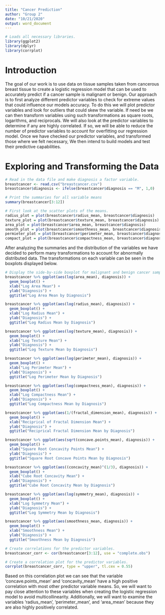 ```yaml
---
title: "Cancer Prediction"
author: "Group 2"
date: "10/21/2020"
output: word_document
---
```

```r
# Loads all necessary libraries.
library(ggplot2)
library(dplyr)
library(corrplot)
```


# Introduction
The goal of our work is to use data on tissue samples taken from cancerous breast tissue to create a logistic regression model that can be used to accurately predict if a cancer sample is malignant or benign.  Our approach is to first analyze different predictor variables to check for extreme values that could influence our models accuracy.  To do this we will plot predictor variables and look for outliers that could skew the variable.  If need be we can then transform variables using such transformations as square roots, logarithms, and reciprocals.  We will also look at the predictor variables to determine if any are highly correlated.  If so, we will be able to reduce the number of predictor variables to account for overfitting our regression model.  Once we have checked our predictor variables, and transformed those where we felt necessary,  We then intend to build models and test their predictive capabilities.

# Exploring and Transforming the Data
```r
# Read in the data file and make diagnosis a factor variable.
breastcancer <- read.csv("breastcancer.csv")
breastcancer$diagnosis <- ifelse(breastcancer$diagnosis == "M", 1,0)

# Print the summaries for all variable means
summary(breastcancer[3:12])
```

```r
# First look at the scatter plots of the means.
radius_plot = plot(breastcancer$radius_mean, breastcancer$diagnosis)
texture_plot = plot(breastcancer$texture_mean, breastcancer$diagnosis)
area_plot = plot(breastcancer$area_mean, breastcancer$diagnosis)
smooth_plot = plot(breastcancer$smoothness_mean, breastcancer$diagnosis)
permieter_plot = plot(breastcancer$perimeter_mean, breastcancer$diagnosis)
compact_plot = plot(breastcancer$compactness_mean, breastcancer$diagnosis)
```

After analyzing the summaries and the distribution of the variables we have decided to perform many transformations to account for abnormally distributed data. The transformations on each variable can be seen in the boxplots displayed below.

```r
# Display the side-by-side boxplot for malignant and benign cancer samples.
breastcancer %>% ggplot(aes(log(area_mean), diagnosis)) + 
  geom_boxplot() + 
  xlab("Log Area Mean") +
  ylab("Diagnosis") +
  ggtitle("Log Area Mean by Diagnosis")

breastcancer %>% ggplot(aes(log(radius_mean), diagnosis)) + 
  geom_boxplot() + 
  xlab("Log Radius Mean") +
  ylab("Diagnosis") +
  ggtitle("Log Radius Mean by Diagnosis")

breastcancer %>% ggplot(aes(log(texture_mean), diagnosis)) +
  geom_boxplot() + 
  xlab("Log Texture Mean") +
  ylab("Diagnosis") +
  ggtitle("Log Texture Mean by Diagnosis")

breastcancer %>% ggplot(aes(log(perimeter_mean), diagnosis)) + 
  geom_boxplot() + 
  xlab("Log Perimeter Mean") +
  ylab("Diagnosis") +
  ggtitle("Log Perimeter Mean by Diagnosis")

breastcancer %>% ggplot(aes(log(compactness_mean), diagnosis)) + 
  geom_boxplot() + 
  xlab("Log Compactness Mean") +
  ylab("Diagnosis") +
  ggtitle("Log Compactness Mean by Diagnosis")

breastcancer %>% ggplot(aes(1/(fractal_dimension_mean), diagnosis)) + 
  geom_boxplot() + 
  xlab("Reciprical of Fractal Dimension Mean") +
  ylab("Diagnosis") +
  ggtitle("Reciprical Fractal Dimension Mean by Diagnosis")

breastcancer %>% ggplot(aes(sqrt(concave.points_mean), diagnosis)) + 
  geom_boxplot() + 
  xlab("Square Root Concavity Points Mean") +
  ylab("Diagnosis") +
  ggtitle("Square Root Concave Points Mean by Diagnosis")

breastcancer %>% ggplot(aes((concavity_mean)^(1/3), diagnosis)) +
  geom_boxplot() + 
  xlab("Cube Root Concavity Mean") +
  ylab("Diagnosis") +
  ggtitle("Cube Root Concavity Mean by Diagnosis")

breastcancer %>% ggplot(aes(log(symmetry_mean), diagnosis)) + 
  geom_boxplot() + 
  xlab("Log Symmetry Mean") +
  ylab("Diagnosis") +
  ggtitle("Log Symmetry Mean by Diagnosis")

breastcancer %>% ggplot(aes(smoothness_mean, diagnosis)) + 
  geom_boxplot() + 
  xlab("Smoothness Mean") +
  ylab("Diagnosis") +
  ggtitle("Smoothness Mean by Diagnosis")
```

```r
# Create correlations for the predictor variables.
breastcancer_corr <- cor(breastcancer[3:12], use = "complete.obs")

# Create a correlation plot for the predictor variables.
corrplot(breastcancer_corr, type = "upper", tl.cex = 0.55)
```
Based on this correlation plot we can see that the variable 'concave.points_mean' and 'concavity_mean' have a high positive correlation with most other predictor variable means. So, we will want to pay close attention to these variables when creating the logistic regression model to avoid multicollinearity. Additionally, we will want to examine the variables 'radius_mean', 'perimeter_mean', and 'area_mean' because they are also highly positively correlated. 
